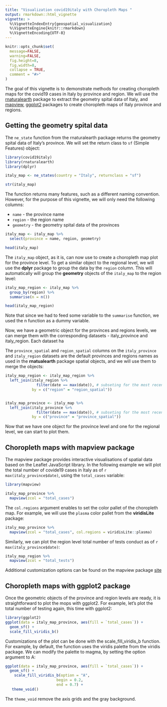 ```yaml
---
title: "Visualization covid19italy with Choropleth Maps "
output: rmarkdown::html_vignette
vignette: >
  %\VignetteIndexEntry{geospatial_visualization}
  %\VignetteEngine{knitr::rmarkdown}
  %\VignetteEncoding{UTF-8}
---
```


```r
knitr::opts_chunk$set(
  message=FALSE, 
  warning=FALSE,
  fig.height=8, 
  fig.width=8,
  collapse = TRUE,
  comment = "#>"
)
```


The goal of this vignette is to demonstrate methods for creating choropleth maps for the covid19 cases in Italy by province and region. We will use the [rnaturalearth](https://docs.ropensci.org/rnaturalearth/) package to extract the geometry spital data of Italy, and [mapview](https://r-spatial.github.io/mapview/index.html), [ggplot2](https://ggplot2.tidyverse.org/index.html) packages to create choropleth maps of Italy province and regions.


## Getting the geometry spital data

The `ne_state` function from the rnaturalearth package returns the geometry spital data of Italy's province. We will set the return class to `sf` (Simple Features) object:

```r
library(covid19italy)
library(rnaturalearth)
library(dplyr)

italy_map <- ne_states(country = "Italy", returnclass = "sf") 

str(italy_map)
```

The function returns many features, such as a different naming convention. However, for the purpose of this vignette, we will only need the following columns:

* `name` - the province name
* `region` - the region name
* `geometry` - the geometry spital data of the provinces


```r
italy_map <- italy_map %>% 
  select(province = name, region, geometry) 

head(italy_map)
```

The `italy_map` object, as it is, can now use to create a choropleth map plot for the province level. To get a similar object to the regional level, we will use the **dplyr** package to group the data by the `region` column. This will automatically will group the **geometry** objects of the `italy_map` to the region level:

```r
italy_map_region <- italy_map %>%
  group_by(region) %>%
  summarise(n = n())

head(italy_map_region)
```


Note that since we had to feed some variable to the `summarise` function, we used the n function as a dummy variable.

Now, we have a geometric object for the provinces and regions levels, we can merge them with the corresponding datasets - italy_province and italy_region. Each dataset ha


The `province_spatial` and `region_spatial` columns on the `italy_province` and `italy_region` datasets are the default provinces and regions names as used in the **rnatualearth** package spatial objects, and we will use them to merge the objects:

```r
italy_map_region <- italy_map_region %>%
  left_join(italy_region %>% 
              filter(date == max(date)), # subseting for the most recent day
            by = c("region" = "region_spatial"))


italy_map_province <- italy_map %>%
  left_join(italy_province %>% 
              filter(date == max(date)), # subseting for the most recent day
            by = c("province" = "province_spatial"))
```


Now that we have one object for the province level and one for the regional level, we can start to plot them.

## Choropleth maps with mapview package

The mapview package provides interactive visualisations of spatial data based on the Leaflet JavaScript library. In the following example we will plot the total number of covide19 cases in Italy as of `r max(italy_province$date)`, using the `total_cases` variable:


```r
library(mapview)

italy_map_province %>%
  mapview(zcol = "total_cases")
```

The `col.regions` argument enables to set the color pallet of the choropleth map. For example, we will use the `plasma` color pallet from the **viridisLite** package:

```r
italy_map_province %>%
  mapview(zcol = "total_cases", col.regions = viridisLite::plasma)
```


Similarly, we can plot the region level total number of tests conduct as of `r max(italy_province$date)`:


```r
italy_map_region %>% 
  mapview(zcol = "total_tests")
```

Additional customization options can be found on the mapview package [site](https://r-spatial.github.io/mapview/index.html)


## Choropleth maps with ggplot2 package

Once the geometric objects of the province and region levels are ready, it is straightforward to plot the mops with ggplot2. For example, let's plot the total number of testing again, this time with ggplot2:

```r
library(ggplot2)
ggplot(data = italy_map_province, aes(fill = `total_cases`)) + 
  geom_sf() + 
  scale_fill_viridis_b()
```

Customizations of the plot can be done with the scale_fill_viridis_b function. For example, by default, the function uses the viridis palette from the viridis package. We can modify the palette to magma, by setting the option argument to A:


```r
ggplot(data = italy_map_province, aes(fill = `total_cases`)) + 
  geom_sf() + 
    scale_fill_viridis_b(option = "A",
                       begin = 0.2,
                       end = 0.7) + 
   theme_void()
```

The `theme_void` remove the axis grids and the gray background.
